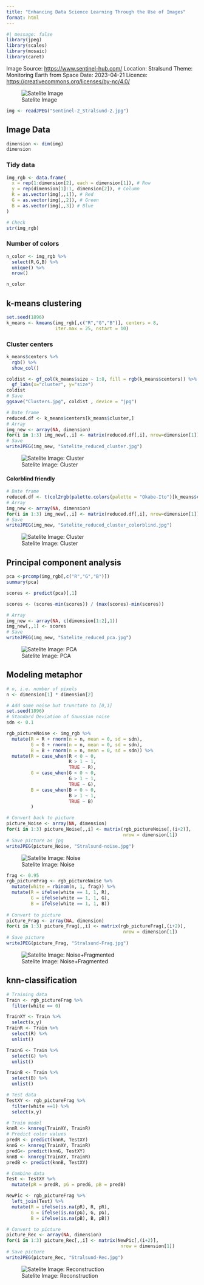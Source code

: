 ```yaml
---
title: "Enhancing Data Science Learning Through the Use of Images"
format: html
---
```


```r
#| message: false
library(jpeg)
library(scales)
library(mosaic)
library(caret)
```

Image Source: [https://www.sentinel-hub.com/](https://www.sentinel-hub.com/)
Location: Stralsund
Theme: Monitoring Earth from Space
Date: 2023-04-21
Licence: [https://creativecommons.org/licenses/by-nc/4.0/](https://creativecommons.org/licenses/by-nc/4.0/)

![Satelite Image](Sentinel-2_Stralsund-2.jpg)

```r
img <- readJPEG("Sentinel-2_Stralsund-2.jpg")
```

## Image Data

```r
dimension <- dim(img)
dimension
```

### Tidy data

```r
img_rgb <- data.frame(
  x = rep(1:dimension[2], each = dimension[1]), # Row
  y = rep(dimension[1]:1, dimension[2]), # Column
  R = as.vector(img[,,1]), # Red
  G = as.vector(img[,,2]), # Green
  B = as.vector(img[,,3]) # Blue
)

# Check
str(img_rgb)
```

### Number of colors

```r
n_color <- img_rgb %>%
  select(R,G,B) %>%
  unique() %>%
  nrow()

n_color
```

## k-means clustering

```r
set.seed(1896)
k_means <- kmeans(img_rgb[,c("R","G","B")], centers = 8, 
                  iter.max = 25, nstart = 10)
```

### Cluster centers 

```r
k_means$centers %>%
  rgb() %>%
  show_col()
```

```r
coldist <- gf_col(k_means$size ~ 1:8, fill = rgb(k_means$centers)) %>%
  gf_labs(x="cluster", y="size")
coldist 
# Save
ggsave("Clusters.jpg", coldist , device = "jpg")
```

```r
# Date frame
reduced.df <- k_means$centers[k_means$cluster,]
# Array
img_new <- array(NA, dimension)
for(i in 1:3) img_new[,,i] <- matrix(reduced.df[,i], nrow=dimension[1]) 
# Save
writeJPEG(img_new, "Satelite_reduced_cluster.jpg")
```

![Satelite Image: Cluster](Satelite_reduced_cluster.jpg)

#### Colorblind friendly

```r
# Date frame
reduced.df <- t(col2rgb(palette.colors(palette = "Okabe-Ito")[k_means$cluster+1]))/255
# Array
img_new <- array(NA, dimension)
for(i in 1:3) img_new[,,i] <- matrix(reduced.df[,i], nrow=dimension[1]) 
# Save
writeJPEG(img_new, "Satelite_reduced_cluster_colorblind.jpg")
```

![Satelite Image: Cluster](Satelite_reduced_cluster_colorblind.jpg)

## Principal component analysis

```r
pca <-prcomp(img_rgb[,c("R","G","B")])
summary(pca)
```

```r
scores <- predict(pca)[,1]
```

```r
scores <- (scores-min(scores)) / (max(scores)-min(scores))
```

```r
# Array
img_new <- array(NA, c(dimension[1:2],1))
img_new[,,1] <- scores
# Save
writeJPEG(img_new, "Satelite_reduced_pca.jpg")
```

![Satelite Image: PCA](Satelite_reduced_pca.jpg)

## Modeling metaphor

```r
# n, i.e. number of pixels
n <- dimension[1] * dimension[2]

# Add some noise but trunctate to [0,1]
set.seed(1896)
# Standard Deviation of Gaussian noise
sdn <- 0.1

rgb_pictureNoise <- img_rgb %>%
  mutate(R = R + rnorm(n = n, mean = 0, sd = sdn),
         G = G + rnorm(n = n, mean = 0, sd = sdn),
         B = B + rnorm(n = n, mean = 0, sd = sdn)) %>%
  mutate(R = case_when(R < 0 ~ 0,
                       R > 1 ~ 1,
                       TRUE ~ R),
         G = case_when(G < 0 ~ 0,
                       G > 1 ~ 1,
                       TRUE ~ G),
         B = case_when(B < 0 ~ 0,
                       B > 1 ~ 1,
                       TRUE ~ B)
         )

# Convert back to picture
picture_Noise <- array(NA, dimension)
for(i in 1:3) picture_Noise[,,i] <- matrix(rgb_pictureNoise[,(i+2)], 
                                           nrow = dimension[1]) 
# Save picture as jpg
writeJPEG(picture_Noise, "Stralsund-noise.jpg")
```

![Satelite Image: Noise](Stralsund-noise.jpg)

```r
frag <- 0.95
rgb_pictureFrag <- rgb_pictureNoise %>%
  mutate(white = rbinom(n, 1, frag)) %>%
  mutate(R = ifelse(white == 1, 1, R),
         G = ifelse(white == 1, 1, G),
         B = ifelse(white == 1, 1, B))
  
# Convert to picture
picture_Frag <- array(NA, dimension)
for(i in 1:3) picture_Frag[,,i] <- matrix(rgb_pictureFrag[,(i+2)], 
                                           nrow = dimension[1]) 
# Save picture
writeJPEG(picture_Frag, "Stralsund-Frag.jpg")
```

![Satelite Image: Noise+Fragmented](Stralsund-Frag.jpg)

## knn-classification

```r
# Training data
Train <- rgb_pictureFrag %>%
  filter(white == 0)

TrainXY <- Train %>%
  select(x,y)
TrainR <- Train %>% 
  select(R) %>%
  unlist()

TrainG <- Train %>% 
  select(G) %>%
  unlist()

TrainB <- Train %>% 
  select(B) %>%
  unlist()

# Test data
TestXY <- rgb_pictureFrag %>%
  filter(white ==1) %>%
  select(x,y)

# Train model
knnR <- knnreg(TrainXY, TrainR)
# Predict color values
predR <- predict(knnR, TestXY)
knnG <- knnreg(TrainXY, TrainR)
predG<- predict(knnG, TestXY)
knnB <- knnreg(TrainXY, TrainR)
predB <- predict(knnB, TestXY)

# Combine data
Test <- TestXY %>%
  mutate(pR = predR, pG = predG, pB = predB)

NewPic <- rgb_pictureFrag %>% 
  left_join(Test) %>%
  mutate(R = ifelse(is.na(pR), R, pR),
         G = ifelse(is.na(pG), G, pG),
         B = ifelse(is.na(pB), B, pB))

# Convert to picture
picture_Rec <- array(NA, dimension)
for(i in 1:3) picture_Rec[,,i] <- matrix(NewPic[,(i+2)], 
                                          nrow = dimension[1]) 
# Save picture
writeJPEG(picture_Rec, "Stralsund-Rec.jpg")
```

![Satelite Image: Reconstruction](Stralsund-Rec.jpg)